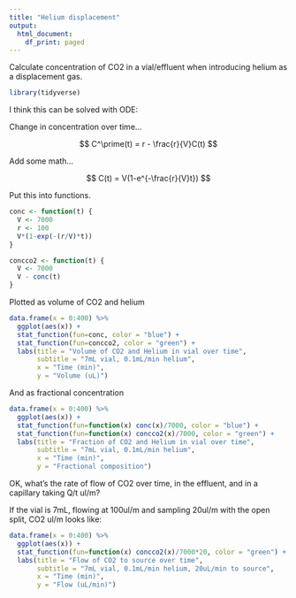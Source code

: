 ```yaml
---
title: "Helium displacement"
output:
  html_document:
    df_print: paged
---
```


Calculate concentration of CO2 in a vial/effluent when introducing helium as a displacement gas.

```r
library(tidyverse)
```

I think this can be solved with ODE:

Change in concentration over time...

$$ C^\prime(t) = r - \frac{r}{V}C(t) $$

Add some math...

$$ C(t) = V(1-e^{-\frac{r}{V}t}) $$

Put this into functions.

```r
conc <- function(t) {
  V <- 7000
  r <- 100
  V*(1-exp(-(r/V)*t))
}

concco2 <- function(t) {
  V <- 7000
  V - conc(t)
}
```

Plotted as volume of CO2 and helium

```r
data.frame(x = 0:400) %>% 
  ggplot(aes(x)) +
  stat_function(fun=conc, color = "blue") +
  stat_function(fun=concco2, color = "green") +
  labs(title = "Volume of CO2 and Helium in vial over time",
       subtitle = "7mL vial, 0.1mL/min helium",
       x = "Time (min)",
       y = "Volume (uL)")
```

And as fractional concentration

```r
data.frame(x = 0:400) %>% 
  ggplot(aes(x)) +
  stat_function(fun=function(x) conc(x)/7000, color = "blue") +
  stat_function(fun=function(x) concco2(x)/7000, color = "green") +
  labs(title = "Fraction of CO2 and Helium in vial over time",
       subtitle = "7mL vial, 0.1mL/min helium",
       x = "Time (min)",
       y = "Fractional composition")
```

OK, what's the rate of flow of CO2 over time, in the effluent, and in a capillary taking Q/t ul/m?

If the vial is 7mL, flowing at 100ul/m and sampling 20ul/m with the open split, CO2 ul/m looks like:

```r
data.frame(x = 0:400) %>% 
  ggplot(aes(x)) +
  stat_function(fun=function(x) concco2(x)/7000*20, color = "green") +
  labs(title = "Flow of CO2 to source over time",
       subtitle = "7mL vial, 0.1mL/min helium, 20uL/min to source",
       x = "Time (min)",
       y = "Flow (uL/min)")
```

